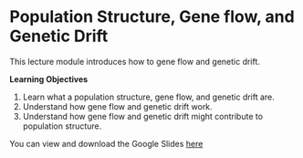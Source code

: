 # Population Structure, Gene flow, and Genetic Drift

This lecture module introduces how to gene flow and genetic drift.

**Learning Objectives**

1. Learn what a population structure, gene flow, and genetic drift are.
1. Understand how gene flow and genetic drift work.
1. Understand how gene flow and genetic drift might contribute to population structure.



You can view and download the Google Slides [here](https://docs.google.com/presentation/d/1GNrYok6wK8JJYdXF5bu-JF-RJ6bcaGthPaCjDROddF0/edit#slide=id.p)